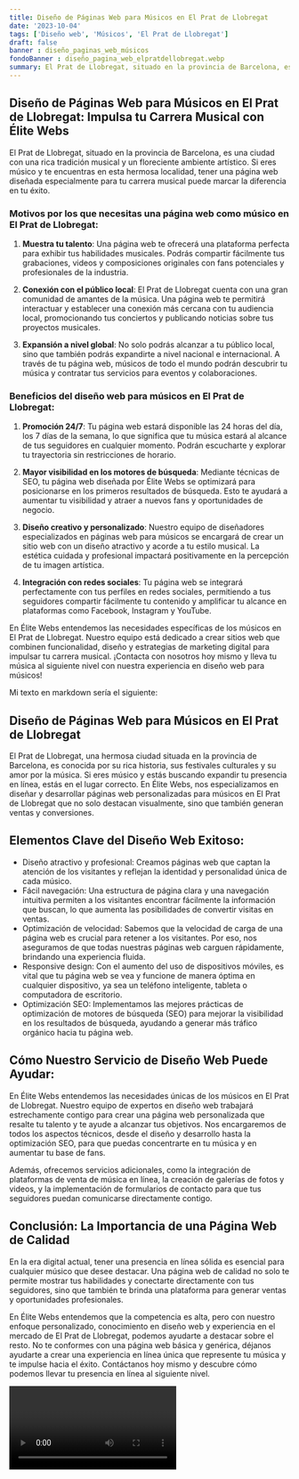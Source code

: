 ```yaml
---
title: Diseño de Páginas Web para Músicos en El Prat de Llobregat
date: '2023-10-04'
tags: ['Diseño web', 'Músicos', 'El Prat de Llobregat']
draft: false
banner : diseño_paginas_web_músicos
fondoBanner : diseño_pagina_web_elpratdellobregat.webp
summary: El Prat de Llobregat, situado en la provincia de Barcelona, es una ciudad con una rica tradición musical y un floreciente ambiente artístico. Si eres músico y te encuentras en esta hermosa localidad, tener una página web diseñada especialmente para tu carrera musical puede marcar la diferencia en tu éxito.
---
```


## Diseño de Páginas Web para Músicos en El Prat de Llobregat: Impulsa tu Carrera Musical con Élite Webs

El Prat de Llobregat, situado en la provincia de Barcelona, es una ciudad con una rica tradición musical y un floreciente ambiente artístico. Si eres músico y te encuentras en esta hermosa localidad, tener una página web diseñada especialmente para tu carrera musical puede marcar la diferencia en tu éxito.

### Motivos por los que necesitas una página web como músico en El Prat de Llobregat:

1. **Muestra tu talento**: Una página web te ofrecerá una plataforma perfecta para exhibir tus habilidades musicales. Podrás compartir fácilmente tus grabaciones, videos y composiciones originales con fans potenciales y profesionales de la industria.

2. **Conexión con el público local**: El Prat de Llobregat cuenta con una gran comunidad de amantes de la música. Una página web te permitirá interactuar y establecer una conexión más cercana con tu audiencia local, promocionando tus conciertos y publicando noticias sobre tus proyectos musicales.

3. **Expansión a nivel global**: No solo podrás alcanzar a tu público local, sino que también podrás expandirte a nivel nacional e internacional. A través de tu página web, músicos de todo el mundo podrán descubrir tu música y contratar tus servicios para eventos y colaboraciones.

### Beneficios del diseño web para músicos en El Prat de Llobregat:

1. **Promoción 24/7**: Tu página web estará disponible las 24 horas del día, los 7 días de la semana, lo que significa que tu música estará al alcance de tus seguidores en cualquier momento. Podrán escucharte y explorar tu trayectoria sin restricciones de horario.

2. **Mayor visibilidad en los motores de búsqueda**: Mediante técnicas de SEO, tu página web diseñada por Élite Webs se optimizará para posicionarse en los primeros resultados de búsqueda. Esto te ayudará a aumentar tu visibilidad y atraer a nuevos fans y oportunidades de negocio.

3. **Diseño creativo y personalizado**: Nuestro equipo de diseñadores especializados en páginas web para músicos se encargará de crear un sitio web con un diseño atractivo y acorde a tu estilo musical. La estética cuidada y profesional impactará positivamente en la percepción de tu imagen artística.

4. **Integración con redes sociales**: Tu página web se integrará perfectamente con tus perfiles en redes sociales, permitiendo a tus seguidores compartir fácilmente tu contenido y amplificar tu alcance en plataformas como Facebook, Instagram y YouTube.

En Élite Webs entendemos las necesidades específicas de los músicos en El Prat de Llobregat. Nuestro equipo está dedicado a crear sitios web que combinen funcionalidad, diseño y estrategias de marketing digital para impulsar tu carrera musical. ¡Contacta con nosotros hoy mismo y lleva tu música al siguiente nivel con nuestra experiencia en diseño web para músicos!

<GifSeo />

<Cta />

Mi texto en markdown sería el siguiente:

## Diseño de Páginas Web para Músicos en El Prat de Llobregat

El Prat de Llobregat, una hermosa ciudad situada en la provincia de Barcelona, es conocida por su rica historia, sus festivales culturales y su amor por la música. Si eres músico y estás buscando expandir tu presencia en línea, estás en el lugar correcto. En Élite Webs, nos especializamos en diseñar y desarrollar páginas web personalizadas para músicos en El Prat de Llobregat que no solo destacan visualmente, sino que también generan ventas y conversiones.

## Elementos Clave del Diseño Web Exitoso:

- Diseño atractivo y profesional: Creamos páginas web que captan la atención de los visitantes y reflejan la identidad y personalidad única de cada músico.
- Fácil navegación: Una estructura de página clara y una navegación intuitiva permiten a los visitantes encontrar fácilmente la información que buscan, lo que aumenta las posibilidades de convertir visitas en ventas.
- Optimización de velocidad: Sabemos que la velocidad de carga de una página web es crucial para retener a los visitantes. Por eso, nos aseguramos de que todas nuestras páginas web carguen rápidamente, brindando una experiencia fluida.
- Responsive design: Con el aumento del uso de dispositivos móviles, es vital que tu página web se vea y funcione de manera óptima en cualquier dispositivo, ya sea un teléfono inteligente, tableta o computadora de escritorio.
- Optimización SEO: Implementamos las mejores prácticas de optimización de motores de búsqueda (SEO) para mejorar la visibilidad en los resultados de búsqueda, ayudando a generar más tráfico orgánico hacia tu página web.

## Cómo Nuestro Servicio de Diseño Web Puede Ayudar:

En Élite Webs entendemos las necesidades únicas de los músicos en El Prat de Llobregat. Nuestro equipo de expertos en diseño web trabajará estrechamente contigo para crear una página web personalizada que resalte tu talento y te ayude a alcanzar tus objetivos. Nos encargaremos de todos los aspectos técnicos, desde el diseño y desarrollo hasta la optimización SEO, para que puedas concentrarte en tu música y en aumentar tu base de fans.

Además, ofrecemos servicios adicionales, como la integración de plataformas de venta de música en línea, la creación de galerías de fotos y videos, y la implementación de formularios de contacto para que tus seguidores puedan comunicarse directamente contigo.

## Conclusión: La Importancia de una Página Web de Calidad

En la era digital actual, tener una presencia en línea sólida es esencial para cualquier músico que desee destacar. Una página web de calidad no solo te permite mostrar tus habilidades y conectarte directamente con tus seguidores, sino que también te brinda una plataforma para generar ventas y oportunidades profesionales.

En Élite Webs entendemos que la competencia es alta, pero con nuestro enfoque personalizado, conocimiento en diseño web y experiencia en el mercado de El Prat de Llobregat, podemos ayudarte a destacar sobre el resto. No te conformes con una página web básica y genérica, déjanos ayudarte a crear una experiencia en línea única que represente tu música y te impulse hacia el éxito. Contáctanos hoy mismo y descubre cómo podemos llevar tu presencia en línea al siguiente nivel.

<Video />

<CtaBot job='Músicos' city='El Prat de Llobregat'/>

<Gmaps query='El Prat de Llobregat+españa+maps' />